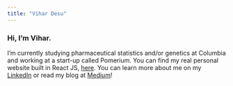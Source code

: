 ```yaml
---
title: "Vihar Desu"
---
```


### Hi, I'm Vihar.
I'm currently studying pharmaceutical statistics and/or genetics at Columbia and working at a start-up called Pomerium. You can find my real personal website built in React JS, [here](https://www.vihardesu.com/). You can learn more about me on my [LinkedIn](https://www.linkedin.com/in/vihar-desu/) or read my blog at [Medium](https://medium.com/@vihardesu)!